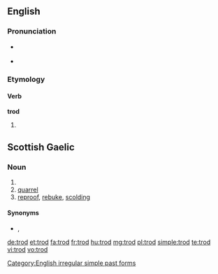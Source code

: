 ==English==

===Pronunciation===
* {{a|UK}} {{IPA|/ˈtɹɒd/|lang=en}}
: {{rhymes|ɒd|lang=en}}
* {{a|US}} {{IPA|/ˈtɹɑd/|lang=en}}

===Etymology===


====Verb====
'''trod'''

# {{en-simple past of|tread}}

[[Category:English irregular simple past forms]]

==Scottish Gaelic==

===Noun===
{{gd-noun|g=m|gen=troid|pl=troid}}

# {{verbal noun of|troid|lang=gd}}
# [[quarrel]]
# [[reproof]], [[rebuke]], [[scolding]]

====Synonyms====
* {{sense|rebuke}} {{l|gd|càineadh}}, {{l|gd|cronachadh}}

[[de:trod]]
[[et:trod]]
[[fa:trod]]
[[fr:trod]]
[[hu:trod]]
[[mg:trod]]
[[pl:trod]]
[[simple:trod]]
[[te:trod]]
[[vi:trod]]
[[vo:trod]]